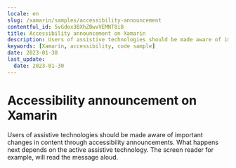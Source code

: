 ```yaml
---
locale: en
slug: /xamarin/samples/accessibility-announcement
contentful_id: 5vGdox3BXhZBwvVEMNT8i8
title: Accessibility announcement on Xamarin
description: Users of assistive technologies should be made aware of important changes in content through accessibility announcements.
keywords: [Xamarin, accessibility, code sample]
date: 2023-01-30
last_update:
  date: 2023-01-30
---
```


# Accessibility announcement on Xamarin

Users of assistive technologies should be made aware of important changes in content through accessibility announcements. What happens next depends on the active assistive technology. The screen reader for example, will read the message aloud.

<CodeSample id="accessibility-announcement" locale="en" platform="xamarin"/>

